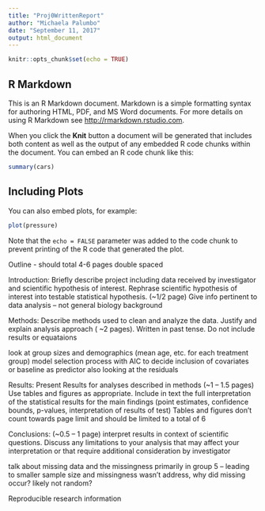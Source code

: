 ```yaml
---
title: "Proj0WrittenReport"
author: "Michaela Palumbo"
date: "September 11, 2017"
output: html_document
---
```


```r
knitr::opts_chunk$set(echo = TRUE)
```

## R Markdown

This is an R Markdown document. Markdown is a simple formatting syntax for authoring HTML, PDF, and MS Word documents. For more details on using R Markdown see <http://rmarkdown.rstudio.com>.

When you click the **Knit** button a document will be generated that includes both content as well as the output of any embedded R code chunks within the document. You can embed an R code chunk like this:

```r
summary(cars)
```

## Including Plots

You can also embed plots, for example:

```r
plot(pressure)
```

Note that the `echo = FALSE` parameter was added to the code chunk to prevent printing of the R code that generated the plot.

Outline  - should total 4-6 pages double spaced 

Introduction: Briefly describe project including data received by investigator and scientific hypothesis of interest. Rephrase scientific hypothesis of interest into testable statistical hypothesis. (~1/2 page)
Give info pertinent to data analysis – not general biology background

Methods: Describe methods used to clean and analyze the data. Justify and explain analysis approach ( ~2 pages). Written in past tense. Do not include results or equataions

look at group sizes and demographics (mean age, etc. for each treatment group)
model selection process with AIC to decide inclusion of covariates or baseline as predictor
also looking at the residuals


Results: Present Results for analyses described in methods (~1 – 1.5 pages)  Use tables and figures as appropriate. Include in text the full interpretation of the statistical results for the main findings (point estimates, confidence bounds, p-values, interpretation of results of test)
Tables and figures don’t count towards page limit and should be limited to a total of 6

Conclusions: (~0.5 – 1 page) interpret results in context of scientific questions. Discuss any limitations to your analysis that may affect your interpretation or that require additional consideration by investigator

talk about missing data and the missingness primarily in group 5 – leading to smaller sample size  and missingness wasn’t address, why did missing occur? likely not random?

Reproducible research information

